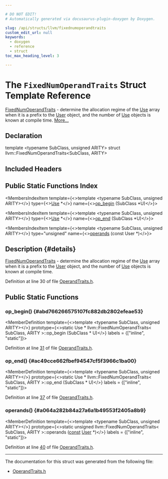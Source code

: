 ```yaml
---

# DO NOT EDIT!
# Automatically generated via docusaurus-plugin-doxygen by Doxygen.

slug: /api/structs/llvm/fixednumoperandtraits
custom_edit_url: null
keywords:
  - doxygen
  - reference
  - struct
toc_max_heading_level: 3

---
```





# The `FixedNumOperandTraits` Struct Template Reference

<DoxygenPage pluginConfig={pluginConfig}>

<a href="/docs/api/structs/llvm/fixednumoperandtraits">FixedNumOperandTraits</a> - determine the allocation regime of the <a href="/docs/api/classes/llvm/use">Use</a> array when it is a prefix to the <a href="/docs/api/classes/llvm/user">User</a> object, and the number of <a href="/docs/api/classes/llvm/use">Use</a> objects is known at compile time. <a href="#details">More...</a>

## Declaration

<CodeBlock>template &lt;typename SubClass, unsigned ARITY&gt;
struct llvm::FixedNumOperandTraits&lt;SubClass, ARITY&gt;</CodeBlock>

## Included Headers

<IncludesList>
<IncludesListItem
  filePath="llvm/IR/OperandTraits.h"
  permalink="/docs/api/files/include/include/llvm/include/llvm/ir/operandtraits-h"
  isLocal="true" />
</IncludesList>

## Public Static Functions Index

<MembersIndex>

<MembersIndexItem
  template={<>template &lt;typename SubClass, unsigned ARITY&gt;</>}
  type={<><a href="/docs/api/classes/llvm/use">Use</a> &#42;</>}
  name={<><a href="#abd766266575107fc882db2802efeae53">op&#95;begin</a> (SubClass &#42;U)</>}>
</MembersIndexItem>

<MembersIndexItem
  template={<>template &lt;typename SubClass, unsigned ARITY&gt;</>}
  type={<><a href="/docs/api/classes/llvm/use">Use</a> &#42;</>}
  name={<><a href="#ac49cce662fbef94547cf5f3966c1ba00">op&#95;end</a> (SubClass &#42;U)</>}>
</MembersIndexItem>

<MembersIndexItem
  template={<>template &lt;typename SubClass, unsigned ARITY&gt;</>}
  type="unsigned"
  name={<><a href="#a064a282b84a27a6a1b49553f2405a8b9">operands</a> (const User &#42;)</>}>
</MembersIndexItem>

</MembersIndex>

## Description {#details}

<a href="/docs/api/structs/llvm/fixednumoperandtraits">FixedNumOperandTraits</a> - determine the allocation regime of the <a href="/docs/api/classes/llvm/use">Use</a> array when it is a prefix to the <a href="/docs/api/classes/llvm/user">User</a> object, and the number of <a href="/docs/api/classes/llvm/use">Use</a> objects is known at compile time.

Definition at line 30 of file <a href="/docs/api/files/include/include/llvm/include/llvm/ir/operandtraits-h">OperandTraits.h</a>.

<SectionDefinition>

## Public Static Functions

### op&#95;begin() {#abd766266575107fc882db2802efeae53}

<MemberDefinition
  template={<>template &lt;typename SubClass, unsigned ARITY&gt;</>}
  prototype={<>static Use &#42; llvm::FixedNumOperandTraits&lt; SubClass, ARITY &gt;::op&#95;begin (SubClass &#42; U)</>}
  labels = {["inline", "static"]}>

Definition at line <a href="/docs/api/files/include/include/llvm/include/llvm/ir/operandtraits-h/#l00031">31</a> of file <a href="/docs/api/files/include/include/llvm/include/llvm/ir/operandtraits-h">OperandTraits.h</a>.
</MemberDefinition>

### op&#95;end() {#ac49cce662fbef94547cf5f3966c1ba00}

<MemberDefinition
  template={<>template &lt;typename SubClass, unsigned ARITY&gt;</>}
  prototype={<>static Use &#42; llvm::FixedNumOperandTraits&lt; SubClass, ARITY &gt;::op&#95;end (SubClass &#42; U)</>}
  labels = {["inline", "static"]}>

Definition at line <a href="/docs/api/files/include/include/llvm/include/llvm/ir/operandtraits-h/#l00037">37</a> of file <a href="/docs/api/files/include/include/llvm/include/llvm/ir/operandtraits-h">OperandTraits.h</a>.
</MemberDefinition>

### operands() {#a064a282b84a27a6a1b49553f2405a8b9}

<MemberDefinition
  template={<>template &lt;typename SubClass, unsigned ARITY&gt;</>}
  prototype={<>static unsigned llvm::FixedNumOperandTraits&lt; SubClass, ARITY &gt;::operands (<a href="/docs/api/files/lib/lib/target/lib/target/aarch64/aarch64promoteconstant-cpp/#a90f8350fecae261c25be85d38b451bff">const</a> <a href="/docs/api/classes/llvm/user">User</a> &#42;)</>}
  labels = {["inline", "static"]}>

Definition at line <a href="/docs/api/files/include/include/llvm/include/llvm/ir/operandtraits-h/#l00040">40</a> of file <a href="/docs/api/files/include/include/llvm/include/llvm/ir/operandtraits-h">OperandTraits.h</a>.
</MemberDefinition>

</SectionDefinition>

<hr/>

The documentation for this struct was generated from the following file:

<ul>
<li><a href="/docs/api/files/include/include/llvm/include/llvm/ir/operandtraits-h">OperandTraits.h</a></li>
</ul>

</DoxygenPage>
